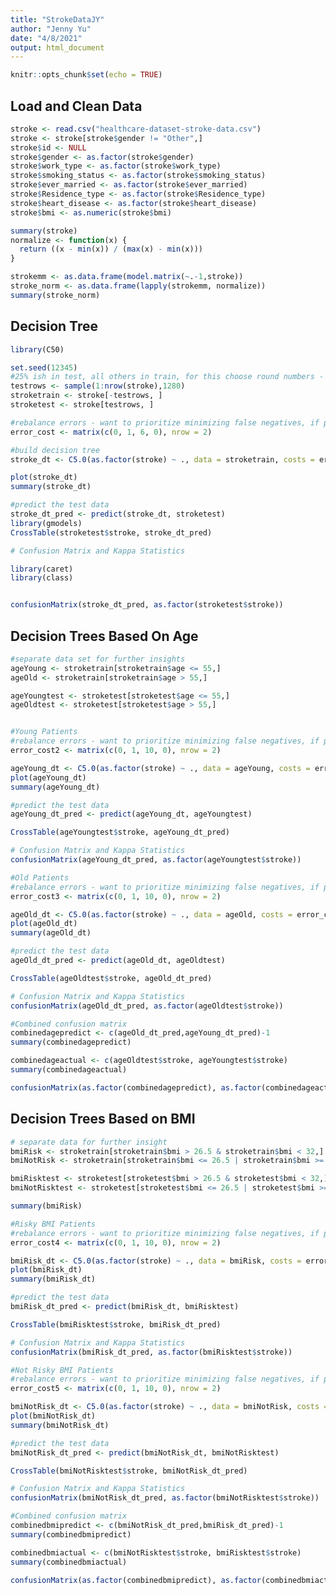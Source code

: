 ```yaml
---
title: "StrokeDataJY"
author: "Jenny Yu"
date: "4/8/2021"
output: html_document
---
```


```r
knitr::opts_chunk$set(echo = TRUE)
```

## Load and Clean Data
```r
stroke <- read.csv("healthcare-dataset-stroke-data.csv")
stroke <- stroke[stroke$gender != "Other",]
stroke$id <- NULL
stroke$gender <- as.factor(stroke$gender)
stroke$work_type <- as.factor(stroke$work_type)
stroke$smoking_status <- as.factor(stroke$smoking_status)
stroke$ever_married <- as.factor(stroke$ever_married)
stroke$Residence_type <- as.factor(stroke$Residence_type)
stroke$heart_disease <- as.factor(stroke$heart_disease)
stroke$bmi <- as.numeric(stroke$bmi)

summary(stroke)
normalize <- function(x) {
  return ((x - min(x)) / (max(x) - min(x)))
}

strokemm <- as.data.frame(model.matrix(~.-1,stroke))
stroke_norm <- as.data.frame(lapply(strokemm, normalize))
summary(stroke_norm)
```

## Decision Tree
```r
library(C50)

set.seed(12345)
#25% ish in test, all others in train, for this choose round numbers - 1280 random in test, others in train
testrows <- sample(1:nrow(stroke),1280)
stroketrain <- stroke[-testrows, ]
stroketest <- stroke[testrows, ]

#rebalance errors - want to prioritize minimizing false negatives, if people are at risk of stroke we want to know
error_cost <- matrix(c(0, 1, 6, 0), nrow = 2)

#build decision tree
stroke_dt <- C5.0(as.factor(stroke) ~ ., data = stroketrain, costs = error_cost)

plot(stroke_dt)
summary(stroke_dt)

#predict the test data
stroke_dt_pred <- predict(stroke_dt, stroketest)
library(gmodels)
CrossTable(stroketest$stroke, stroke_dt_pred)

# Confusion Matrix and Kappa Statistics

library(caret)
library(class)


confusionMatrix(stroke_dt_pred, as.factor(stroketest$stroke))
```

## Decision Trees Based On Age
```r
#separate data set for further insights
ageYoung <- stroketrain[stroketrain$age <= 55,]
ageOld <- stroketrain[stroketrain$age > 55,]

ageYoungtest <- stroketest[stroketest$age <= 55,]
ageOldtest <- stroketest[stroketest$age > 55,]


#Young Patients
#rebalance errors - want to prioritize minimizing false negatives, if people are at risk of stroke we want to know
error_cost2 <- matrix(c(0, 1, 10, 0), nrow = 2)

ageYoung_dt <- C5.0(as.factor(stroke) ~ ., data = ageYoung, costs = error_cost2)
plot(ageYoung_dt)
summary(ageYoung_dt)

#predict the test data
ageYoung_dt_pred <- predict(ageYoung_dt, ageYoungtest)

CrossTable(ageYoungtest$stroke, ageYoung_dt_pred)

# Confusion Matrix and Kappa Statistics
confusionMatrix(ageYoung_dt_pred, as.factor(ageYoungtest$stroke))

#Old Patients
#rebalance errors - want to prioritize minimizing false negatives, if people are at risk of stroke we want to know
error_cost3 <- matrix(c(0, 1, 10, 0), nrow = 2)

ageOld_dt <- C5.0(as.factor(stroke) ~ ., data = ageOld, costs = error_cost3)
plot(ageOld_dt)
summary(ageOld_dt)

#predict the test data
ageOld_dt_pred <- predict(ageOld_dt, ageOldtest)

CrossTable(ageOldtest$stroke, ageOld_dt_pred)

# Confusion Matrix and Kappa Statistics
confusionMatrix(ageOld_dt_pred, as.factor(ageOldtest$stroke))

#Combined confusion matrix
combinedagepredict <- c(ageOld_dt_pred,ageYoung_dt_pred)-1
summary(combinedagepredict)

combinedageactual <- c(ageOldtest$stroke, ageYoungtest$stroke)
summary(combinedageactual)

confusionMatrix(as.factor(combinedagepredict), as.factor(combinedageactual))
```

## Decision Trees Based on BMI
```r
# separate data for further insight
bmiRisk <- stroketrain[stroketrain$bmi > 26.5 & stroketrain$bmi < 32,]
bmiNotRisk <- stroketrain[stroketrain$bmi <= 26.5 | stroketrain$bmi >= 32,]

bmiRisktest <- stroketest[stroketest$bmi > 26.5 & stroketest$bmi < 32,]
bmiNotRisktest <- stroketest[stroketest$bmi <= 26.5 | stroketest$bmi >= 32,]

summary(bmiRisk)

#Risky BMI Patients
#rebalance errors - want to prioritize minimizing false negatives, if people are at risk of stroke we want to know
error_cost4 <- matrix(c(0, 1, 10, 0), nrow = 2)

bmiRisk_dt <- C5.0(as.factor(stroke) ~ ., data = bmiRisk, costs = error_cost4)
plot(bmiRisk_dt)
summary(bmiRisk_dt)

#predict the test data
bmiRisk_dt_pred <- predict(bmiRisk_dt, bmiRisktest)

CrossTable(bmiRisktest$stroke, bmiRisk_dt_pred)

# Confusion Matrix and Kappa Statistics
confusionMatrix(bmiRisk_dt_pred, as.factor(bmiRisktest$stroke))

#Not Risky BMI Patients
#rebalance errors - want to prioritize minimizing false negatives, if people are at risk of stroke we want to know
error_cost5 <- matrix(c(0, 1, 10, 0), nrow = 2)

bmiNotRisk_dt <- C5.0(as.factor(stroke) ~ ., data = bmiNotRisk, costs = error_cost5)
plot(bmiNotRisk_dt)
summary(bmiNotRisk_dt)

#predict the test data
bmiNotRisk_dt_pred <- predict(bmiNotRisk_dt, bmiNotRisktest)

CrossTable(bmiNotRisktest$stroke, bmiNotRisk_dt_pred)

# Confusion Matrix and Kappa Statistics
confusionMatrix(bmiNotRisk_dt_pred, as.factor(bmiNotRisktest$stroke))

#Combined confusion matrix
combinedbmipredict <- c(bmiNotRisk_dt_pred,bmiRisk_dt_pred)-1
summary(combinedbmipredict)

combinedbmiactual <- c(bmiNotRisktest$stroke, bmiRisktest$stroke)
summary(combinedbmiactual)

confusionMatrix(as.factor(combinedbmipredict), as.factor(combinedbmiactual))
```

